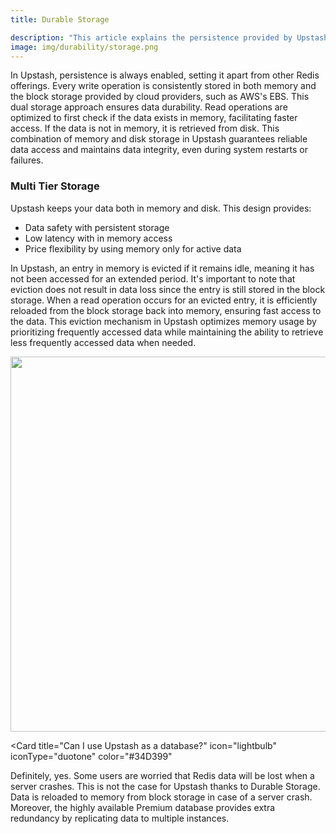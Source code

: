 ```yaml
---
title: Durable Storage

description: "This article explains the persistence provided by Upstash databases."
image: img/durability/storage.png
---
```


In Upstash, persistence is always enabled, setting it apart from other Redis
offerings. Every write operation is consistently stored in both memory and the
block storage provided by cloud providers, such as AWS's EBS. This dual storage
approach ensures data durability. Read operations are optimized to first check
if the data exists in memory, facilitating faster access. If the data is not in
memory, it is retrieved from disk. This combination of memory and disk storage
in Upstash guarantees reliable data access and maintains data integrity, even
during system restarts or failures.

### Multi Tier Storage

Upstash keeps your data both in memory and disk. This design provides:

- Data safety with persistent storage
- Low latency with in memory access
- Price flexibility by using memory only for active data

In Upstash, an entry in memory is evicted if it remains idle, meaning it has not
been accessed for an extended period. It's important to note that eviction does
not result in data loss since the entry is still stored in the block storage.
When a read operation occurs for an evicted entry, it is efficiently reloaded
from the block storage back into memory, ensuring fast access to the data. This
eviction mechanism in Upstash optimizes memory usage by prioritizing frequently
accessed data while maintaining the ability to retrieve less frequently accessed
data when needed.

<Frame><img src="/img/durability/storage.png" width="600" /></Frame>

<Card
    title="Can I use Upstash as a database?"
    icon="lightbulb"
    iconType="duotone"
    color="#34D399"
>
Definitely, yes. Some users are worried that Redis data will be lost when a
server crashes. This is not the case for Upstash thanks to Durable Storage. Data
is reloaded to memory from block storage in case of a server crash. Moreover,
the highly available Premium database provides extra redundancy by replicating
data to multiple instances.
</Card>
